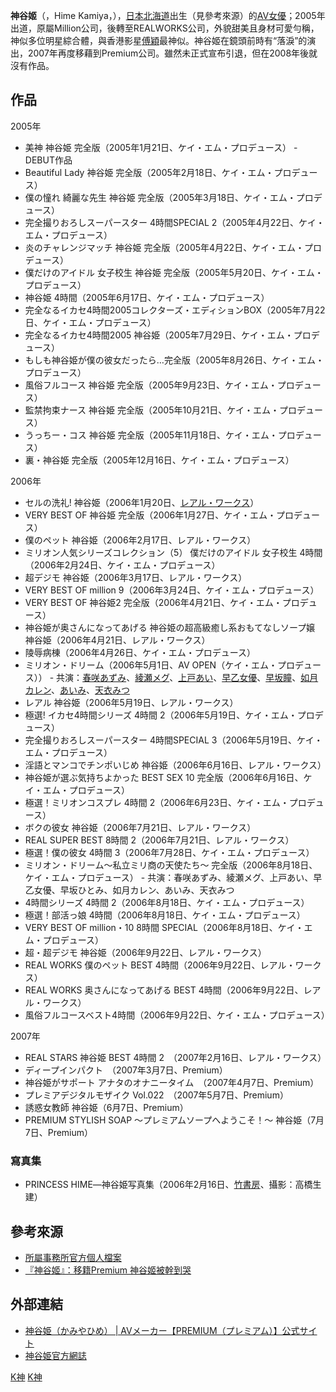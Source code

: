 {{AV女優|
|モデル名=神谷 姫
|ふりがな=かみや ひめ
|本名=鳥山香奈
|画像ファイル=
|別名=
|愛称=
|生年=1985
|生月=5
|生日=24
|出身地={{JPN}}・[[北海道|北海道]]
|血液型=
|時点=
|身長=162
|体重=
|バスト=83
|ウエスト=55
|ヒップ=80
|カップ=C65
|股下=
|靴=
|身体備考=
|ジャンル=[[色情片|色情片]]
|AV出演期間=2005年 -
|活動備考=
|他の活動=
|その他= [http://www.ionpromotion.net/blog/kamiyahime 個人部落格]
}}

'''神谷姬'''（{{lang|ja|かみや ひめ}}，Hime Kamiya，{{bd|1985年|5月24日|catIdx=K神}}），[[日本|日本]][[北海道|北海道]]出生（見參考來源）的[[AV女優|AV女優]]；2005年出道，原屬Million公司，後轉至REALWORKS公司，外貌甜美且身材可愛勻稱，神似多位明星綜合體，與香港影星[[傅穎|傅穎]]最神似。神谷姬在鏡頭前時有“落淚”的演出，2007年再度移藉到Premium公司。雖然未正式宣布引退，但在2008年後就沒有作品。

==作品==
;2005年
* 美神 神谷姫 完全版（2005年1月21日、ケイ・エム・プロデュース） - DEBUT作品
* Beautiful Lady 神谷姫 完全版（2005年2月18日、ケイ・エム・プロデュース）
* 僕の憧れ 綺麗な先生 神谷姫 完全版（2005年3月18日、ケイ・エム・プロデュース）
* 完全撮りおろしスーパースター 4時間SPECIAL 2（2005年4月22日、ケイ・エム・プロデュース）
* 炎のチャレンジマッチ 神谷姫 完全版（2005年4月22日、ケイ・エム・プロデュース）
* 僕だけのアイドル 女子校生 神谷姫 完全版（2005年5月20日、ケイ・エム・プロデュース）
* 神谷姫 4時間（2005年6月17日、ケイ・エム・プロデュース）
* 完全なるイカセ4時間2005コレクターズ・エディションBOX（2005年7月22日、ケイ・エム・プロデュース）
* 完全なるイカセ4時間2005 神谷姫（2005年7月29日、ケイ・エム・プロデュース）
* もしも神谷姫が僕の彼女だったら…完全版（2005年8月26日、ケイ・エム・プロデュース）
* 風俗フルコース 神谷姫 完全版（2005年9月23日、ケイ・エム・プロデュース）
* 監禁拘束ナース 神谷姫 完全版（2005年10月21日、ケイ・エム・プロデュース）
* うっちー・コス 神谷姫 完全版（2005年11月18日、ケイ・エム・プロデュース）
* 裏・神谷姫 完全版（2005年12月16日、ケイ・エム・プロデュース）
;2006年
* セルの洗礼! 神谷姫（2006年1月20日、[[レアル・ワークス|レアル・ワークス]]）
* VERY BEST OF 神谷姫 完全版（2006年1月27日、ケイ・エム・プロデュース）
* 僕のペット 神谷姫（2006年2月17日、レアル・ワークス）
* ミリオン人気シリーズコレクション（5） 僕だけのアイドル 女子校生 4時間（2006年2月24日、ケイ・エム・プロデュース）
* 超デジモ 神谷姫（2006年3月17日、レアル・ワークス）
* VERY BEST OF million 9（2006年3月24日、ケイ・エム・プロデュース）
* VERY BEST OF 神谷姫2 完全版（2006年4月21日、ケイ・エム・プロデュース）
* 神谷姫が奥さんになってあげる 神谷姫の超高級癒し系おもてなしソープ嬢 神谷姫（2006年4月21日、レアル・ワークス）
* 陵辱病棟（2006年4月26日、ケイ・エム・プロデュース）
* ミリオン・ドリーム（2006年5月1日、AV OPEN（ケイ・エム・プロデュース）） - 共演：[[春咲あずみ|春咲あずみ]]、[[綾瀬メグ|綾瀬メグ]]、[[上戸あい|上戸あい]]、[[早乙女優|早乙女優]]、[[早坂瞳|早坂瞳]]、[[如月カレン|如月カレン]]、[[あいみ|あいみ]]、[[天衣みつ|天衣みつ]]
* レアル 神谷姫（2006年5月19日、レアル・ワークス）
* 極選! イカセ4時間シリーズ 4時間 2（2006年5月19日、ケイ・エム・プロデュース）
* 完全撮りおろしスーパースター 4時間SPECIAL 3（2006年5月19日、ケイ・エム・プロデュース）
* 淫語とマンコでチンポいじめ 神谷姫（2006年6月16日、レアル・ワークス）
* 神谷姫が選ぶ気持ちよかった BEST SEX 10 完全版（2006年6月16日、ケイ・エム・プロデュース）
* 極選！ミリオンコスプレ 4時間 2（2006年6月23日、ケイ・エム・プロデュース）
* ボクの彼女 神谷姫（2006年7月21日、レアル・ワークス）
* REAL SUPER BEST 8時間 2（2006年7月21日、レアル・ワークス）
* 極選！僕の彼女 4時間 3（2006年7月28日、ケイ・エム・プロデュース）
* ミリオン・ドリーム～私立ミリ商の天使たち～ 完全版（2006年8月18日、ケイ・エム・プロデュース） - 共演：春咲あずみ、綾瀬メグ、上戸あい、早乙女優、早坂ひとみ、如月カレン、あいみ、天衣みつ
* 4時間シリーズ 4時間 2（2006年8月18日、ケイ・エム・プロデュース）
* 極選！部活っ娘 4時間（2006年8月18日、ケイ・エム・プロデュース）
* VERY BEST OF million・10 8時間 SPECIAL（2006年8月18日、ケイ・エム・プロデュース）
* 超・超デジモ 神谷姫（2006年9月22日、レアル・ワークス）
* REAL WORKS 僕のペット BEST 4時間（2006年9月22日、レアル・ワークス）
* REAL WORKS 奥さんになってあげる BEST 4時間（2006年9月22日、レアル・ワークス）
* 風俗フルコースベスト4時間（2006年9月22日、ケイ・エム・プロデュース）
;2007年
* REAL STARS 神谷姫 BEST 4時間 2　（2007年2月16日、レアル・ワークス）
* ディープインパクト　（2007年3月7日、Premium）
* 神谷姫がサポート アナタのオナニータイム　（2007年4月7日、Premium）
* プレミアデジタルモザイク Vol.022　（2007年5月7日、Premium）
* 誘惑女教師 神谷姫（6月7日、Premium）
* PREMIUM STYLISH SOAP ～プレミアムソープへようこそ！～ 神谷姫（7月7日、Premium）

=== 寫真集 ===
* PRINCESS HIME―神谷姫写真集（2006年2月16日、[[竹書房|竹書房]]、攝影：高橋生建）

==參考來源==
* [https://web.archive.org/web/20080204071200/http://www.ionpromotion.net/profile/kamiyahime 所屬事務所官方個人檔案]
* [https://web.archive.org/web/20081207031850/http://www.hilive.tv/news.aspx?idx=579 『神谷姬』：移籍Premium 神谷姬被幹到哭]

==外部連結==
* [https://www.premium-beauty.com/actress/detail/12006/ 神谷姫（かみやひめ） | AVメーカー【PREMIUM（プレミアム）】公式サイト] {{Wayback|url=https://www.premium-beauty.com/actress/detail/12006/ |date=20210901161235 }}
* [http://www.ionpromotion.net/blog/kamiyahime/ 神谷姫官方網誌] {{Wayback|url=http://www.ionpromotion.net/blog/kamiyahime/ |date=20090924172119 }}

[[Category:日本AV女優|K神]]
[[Category:北海道出身人物|K神]]